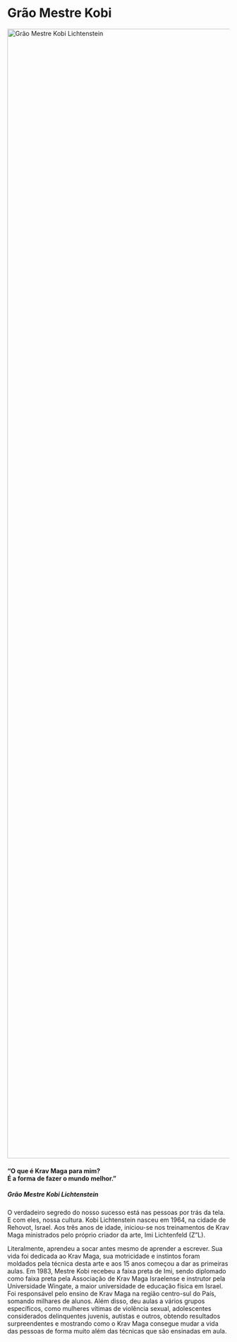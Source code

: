 # Grão Mestre Kobi

<div className="flex flex-col md:flex-row gap-8 items-start">
  <div className="w-full md:w-1/2">
    <img
      src="https://kravmaga.com.br/wp-content/uploads/2023/12/yyy-1-scaled.jpg"
      alt="Grão Mestre Kobi Lichtenstein"
      className="w-full h-auto object-cover"
      width="1934"
      height="2560"
      loading="eager"
    />
  </div>
  <div className="w-full md:w-1/2 space-y-6">
    <div>
      <h4 className="italic text-lg md:text-xl">
        “O que é Krav Maga para mim?
        <br />É a forma de fazer o mundo melhor.”
      </h4>
      <h5 className="text-yellow-500 font-semibold mt-2">Grão Mestre Kobi Lichtenstein</h5>
    </div>
    <div className="text-sm md:text-base leading-relaxed space-y-4">
      <p>
        O verdadeiro segredo do nosso sucesso está nas pessoas por trás da tela. E com eles, nossa cultura. Kobi
        Lichtenstein nasceu em 1964, na cidade de Rehovot, Israel. Aos três anos de idade, iniciou-se nos treinamentos
        de Krav Maga ministrados pelo próprio criador da arte, Imi Lichtenfeld (Z”L).
      </p>
      <p>
        Literalmente, aprendeu a socar antes mesmo de aprender a escrever. Sua vida foi dedicada ao Krav Maga, sua
        motricidade e instintos foram moldados pela técnica desta arte e aos 15 anos começou a dar as primeiras aulas.
        Em 1983, Mestre Kobi recebeu a faixa preta de Imi, sendo diplomado como faixa preta pela Associação de Krav Maga
        Israelense e instrutor pela Universidade Wingate, a maior universidade de educação física em Israel. Foi
        responsável pelo ensino de Krav Maga na região centro-sul do País, somando milhares de alunos. Além disso, deu
        aulas a vários grupos específicos, como mulheres vítimas de violência sexual, adolescentes considerados
        delinquentes juvenis, autistas e outros, obtendo resultados surpreendentes e mostrando como o Krav Maga consegue
        mudar a vida das pessoas de forma muito além das técnicas que são ensinadas em aula.
      </p>
    </div>
  </div>
</div>
